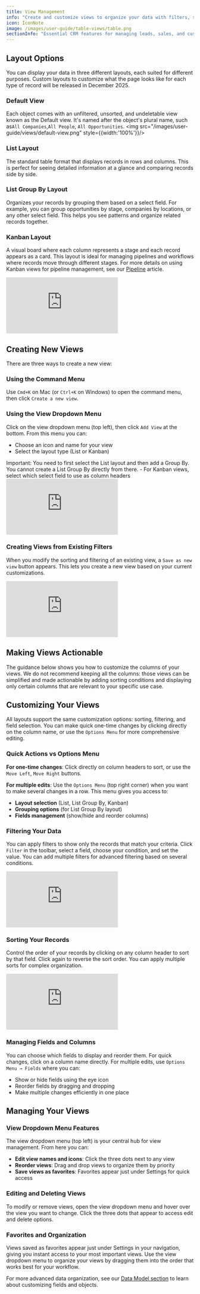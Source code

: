 ```yaml
---
title: View Management
info: "Create and customize views to organize your data with filters, sorting, and different layouts."
icon: IconNote
image: /images/user-guide/table-views/table.png
sectionInfo: "Essential CRM features for managing leads, sales, and customers"
---
```


## Layout Options

You can display your data in three different layouts, each suited for different purposes. Custom layouts to customize what the page looks like for each type of record will be released in December 2025.

### Default View 
Each object comes with an unfiltered, unsorted, and undeletable view known as the Default view. It's named after the object's plural name, such as`All Companies`,`All People`, `All Opportunities`.
<img src="/images/user-guide/views/default-view.png" style={{width:'100%'}}/>

### List Layout
The standard table format that displays records in rows and columns. This is perfect for seeing detailed information at a glance and comparing records side by side.

### List Group By Layout  
Organizes your records by grouping them based on a select field. For example, you can group opportunities by stage, companies by locations, or any other select field. This helps you see patterns and organize related records together.

### Kanban Layout
A visual board where each column represents a stage and each record appears as a card. This layout is ideal for managing pipelines and workflows where records move through different stages. For more details on using Kanban views for pipeline management, see our [Pipeline](/user-guide/section/crm-essentials/pipeline) article.

<div style={{padding:'69.01% 0 0 0', position:'relative', margin: '32px 0px 0px'}}>
  <iframe 
    src="https://player.vimeo.com/video/927888627?autoplay=1&loop=1&autopause=0&background=1&amp;app_id=58479" 
    frameBorder="0" 
    allow="autoplay; fullscreen; picture-in-picture; clipboard-write" 
    style={{
      position:'absolute',
      top:0,
      left:0,
      width:'100%',
      height:'100%',
      borderRadius: '16px', 
      border:'2px solid black'
    }}
    title="Export data"
  ></iframe>
</div>
<script src="https://player.vimeo.com/api/player.js"></script>

## Creating New Views

There are three ways to create a new view:

### Using the Command Menu
Use `Cmd+K` on Mac (or `Ctrl+K` on Windows) to open the command menu, then click `Create a new view`.

### Using the View Dropdown Menu
Click on the view dropdown menu (top left), then click `Add View` at the bottom. From this menu you can:
- Choose an icon and name for your view
- Select the layout type (List or Kanban)

<ArticleWarning>
Important: You need to first select the List layout and then add a Group By. You cannot create a List Group By directly from there.
</ArticleWarning>
- For Kanban views, select which select field to use as column headers

<div style={{padding:'69.01% 0 0 0', position:'relative', margin: '32px 0px 0px'}}>
  <iframe 
    src="https://player.vimeo.com/video/927639721?autoplay=1&loop=1&autopause=0&background=1&amp;app_id=58479" 
    frameBorder="0" 
    allow="autoplay; fullscreen; picture-in-picture; clipboard-write" 
    style={{
      position:'absolute',
      top:0,
      left:0,
      width:'100%',
      height:'100%',
      borderRadius: '16px', 
      border:'2px solid black'
    }}
    title="Export data"
  ></iframe>
</div>
<script src="https://player.vimeo.com/api/player.js"></script>

### Creating Views from Existing Filters

When you modify the sorting and filtering of an existing view, a `Save as new view` button appears. This lets you create a new view based on your current customizations.

<div style={{padding:'69.01% 0 0 0', position:'relative', margin: '32px 0px 0px'}}>
  <iframe 
    src="https://player.vimeo.com/video/927643495?autoplay=1&loop=1&autopause=0&background=1&amp;app_id=58479" 
    frameBorder="0" 
    allow="autoplay; fullscreen; picture-in-picture; clipboard-write" 
    style={{
      position:'absolute',
      top:0,
      left:0,
      width:'100%',
      height:'100%',
      borderRadius: '16px', 
      border:'2px solid black'
    }}
    title="Export data"
  ></iframe>
</div>
<script src="https://player.vimeo.com/api/player.js"></script>

## Making Views Actionable

The guidance below shows you how to customize the columns of your views. We do not recommend keeping all the columns: those views can be simplified and made actionable by adding sorting conditions and displaying only certain columns that are relevant to your specific use case.

## Customizing Your Views

All layouts support the same customization options: sorting, filtering, and field selection. You can make quick one-time changes by clicking directly on the column name, or use the `Options Menu` for more comprehensive editing.


### Quick Actions vs Options Menu

**For one-time changes**: Click directly on column headers to sort, or use the ```Move Left```, ```Move Right``` buttons.

**For multiple edits**: Use the `Options Menu` (top right corner) when you want to make several changes in a row. This menu gives you access to:
- **Layout selection** (List, List Group By, Kanban)
- **Grouping options** (for List Group By layout)
- **Fields management** (show/hide and reorder columns)

### Filtering Your Data

You can apply filters to show only the records that match your criteria. Click `Filter` in the toolbar, select a field, choose your condition, and set the value. You can add multiple filters for advanced filtering based on several conditions.


<div style={{padding:'71.24% 0 0 0', position:'relative', margin: '32px 0px 0px'}}>
  <iframe 
    src="https://player.vimeo.com/video/926282262?autoplay=1&loop=1&autopause=0&background=1&amp;app_id=58479" 
    frameBorder="0" 
    allow="autoplay; fullscreen; picture-in-picture; clipboard-write" 
    style={{
      position:'absolute',
      top:0,
      left:0,
      width:'100%',
      height:'100%',
      borderRadius: '16px', 
      border:'2px solid black'
    }}
    title="Export data"
  ></iframe>
</div>
<script src="https://player.vimeo.com/api/player.js"></script>

### Sorting Your Records

Control the order of your records by clicking on any column header to sort by that field. Click again to reverse the sort order. You can apply multiple sorts for complex organization.


<div style={{padding:'69.01% 0 0 0', position:'relative', margin: '32px 0px 0px'}}>
  <iframe 
    src="https://player.vimeo.com/video/927885588?autoplay=1&loop=1&autopause=0&background=1&amp;app_id=58479" 
    frameBorder="0" 
    allow="autoplay; fullscreen; picture-in-picture; clipboard-write" 
    style={{
      position:'absolute',
      top:0,
      left:0,
      width:'100%',
      height:'100%',
      borderRadius: '16px', 
      border:'2px solid black'
    }}
    title="Export data"
  ></iframe>
</div>
<script src="https://player.vimeo.com/api/player.js"></script>

### Managing Fields and Columns

You can choose which fields to display and reorder them. For quick changes, click on a column name directly. For multiple edits, use `Options Menu → Fields` where you can:
- Show or hide fields using the eye icon
- Reorder fields by dragging and dropping
- Make multiple changes efficiently in one place



## Managing Your Views

### View Dropdown Menu Features

The view dropdown menu (top left) is your central hub for view management. From here you can:
- **Edit view names and icons**: Click the three dots next to any view
- **Reorder views**: Drag and drop views to organize them by priority
- **Save views as favorites**: Favorites appear just under Settings for quick access


### Editing and Deleting Views

To modify or remove views, open the view dropdown menu and hover over the view you want to change. Click the three dots that appear to access edit and delete options.



### Favorites and Organization

Views saved as favorites appear just under Settings in your navigation, giving you instant access to your most important views. Use the view dropdown menu to organize your views by dragging them into the order that works best for your workflow.

For more advanced data organization, see our [Data Model section](/user-guide/section/data-model) to learn about customizing fields and objects.

<ArticleEditContent></ArticleEditContent>